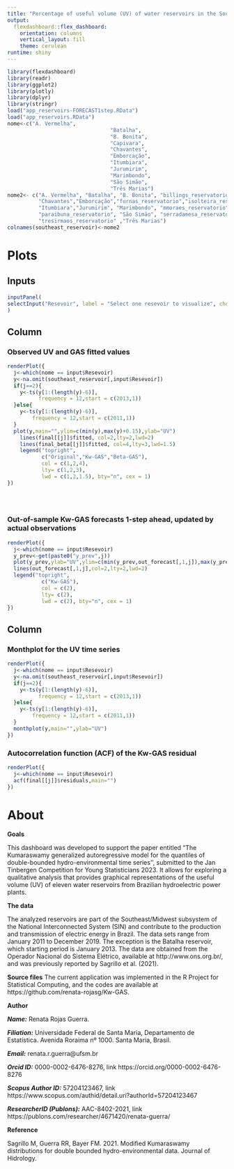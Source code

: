 ```yaml
---
title: "Percentage of useful volume (UV) of water reservoirs in the Southeast/Midwest subsystem of the Brazilian hydroelectric plant"
output: 
  flexdashboard::flex_dashboard:
    orientation: columns
    vertical_layout: fill
    theme: cerulean
runtime: shiny
---
```


```r
library(flexdashboard)
library(readr)
library(ggplot2)
library(plotly)
library(dplyr)
library(stringr)
load("app_reservoirs-FORECAST1step.RData")
load("app_reservoirs.RData")
nome<-c("A. Vermelha", 
                                 "Batalha", 
                                 "B. Bonita",
                                 "Capivara", 
                                 "Chavantes", 
                                 "Emborcação", 
                                 "Itumbiara", 
                                 "Jurumirim", 
                                 "Marimbondo", 
                                 "São Simão",
                                 "Três Marias")
nome2<- c("A. Vermelha", "Batalha", "B. Bonita", "billings_reservatorio","Capivara", 
          "Chavantes","Emborcação","furnas_reservatorio","isolteira_reservatorio",
          "Itumbiara","Jurumirim", "Marimbondo", "mmoraes_reservatorio","novaponte_reservatorio",
          "paraibuna_reservatorio", "São Simão", "serradamesa_reservatorio",  "serradofacao_reservatorio",
          "tresirmaos_reservatorio" ,"Três Marias")
colnames(southeast_reservoir)<-nome2
```

Plots
=====================================    
Inputs {.sidebar}
---
```r
inputPanel(
selectInput("Resevoir", label = "Select one resevoir to visualize", choices = sort(nome), selected = "Itumbiara")
)

```

Column {}
-----------------------------------------------------------------------

### Observed UV and GAS fitted values

```r
renderPlot({
  j<-which(nome == input$Resevoir)
  y<-na.omit(southeast_reservoir[,input$Resevoir])
  if(j==2){
    y<-ts(y[1:(length(y)-6)],
          frequency = 12,start = c(2013,1))
  }else{
    y<-ts(y[1:(length(y)-6)],
        frequency = 12,start = c(2011,1))
  }
  plot(y,main="",ylim=c(min(y),max(y)+0.15),ylab="UV")
    lines(final[[j]]$fitted, col=2,lty=2,lwd=2)
    lines(final_beta[[j]]$fitted, col=4,lty=3,lwd=1.5)
    legend("topright", 
           c("Original","Kw-GAS","Beta-GAS"),
           col = c(1,2,4),
           lty= c(1,2,3),
           lwd = c(1,2,1.5), bty="n", cex = 1)
})


 


```

### Out-of-sample Kw-GAS forecasts 1-step ahead, updated by actual observations

```r
renderPlot({
  j<-which(nome == input$Resevoir)
  y_prev<-get(paste0("y_prev",j))
  plot(y_prev,ylab="UV",ylim=c(min(y_prev,out_forecast[,1,j]),max(y_prev,out_forecast[,1,j])))
  lines(out_forecast[,1,j],col=2,lty=2,lwd=2)
  legend("topright", 
           c("Kw-GAS"),
           col = c(2),
           lty= c(2),
           lwd = c(2), bty="n", cex = 1)
})
```

Column {}
-----------------------------------------------------------------------
### Monthplot for the UV time series

```r
renderPlot({
  j<-which(nome == input$Resevoir)
  y<-na.omit(southeast_reservoir[,input$Resevoir])
  if(j==2){
    y<-ts(y[1:(length(y)-6)],
          frequency = 12,start = c(2013,1))
  }else{
    y<-ts(y[1:(length(y)-6)],
        frequency = 12,start = c(2011,1))
  }
  monthplot(y,main="",ylab="UV")
})
```

### Autocorrelation function (ACF) of the Kw-GAS residual

```r
renderPlot({
  j<-which(nome == input$Resevoir)
  acf(final[[j]]$residuals,main="")
})

```

About
=====================================
**Goals**

This dashboard was developed to support the paper entitled "The Kumaraswamy generalized autoregressive model for the quantiles of double-bounded hydro-environmental time series'', submitted to the Jan Tinbergen Competition for Young Statisticians 2023. It allows for exploring a qualitative analysis that provides graphical representations of the useful volume (UV) of eleven water reservoirs from Brazilian hydroelectric power plants.

**The data**

The analyzed reservoirs are part of the Southeast/Midwest subsystem of the National Interconnected System (SIN) and contribute to the production and transmission of electric energy in Brazil. The data sets range from January 2011 to December 2019. The exception is the Batalha reservoir, which starting period is January 2013. The data are obtained from the Operador Nacional do Sistema Elétrico, available at http://www.ons.org.br/, and was previously reported by Sagrillo et al. (2021). 

**Source files**
The current application was implemented in the R Project for Statistical Computing, and the codes are available at https://github.com/renata-rojasg/Kw-GAS.

**Author**

***Name:*** Renata Rojas Guerra.

***Filiation:*** Universidade Federal de Santa Maria, Departamento de Estatı́stica. Avenida Roraima nº 1000. Santa Maria, Brasil. 

***Email:*** renata.r.guerra@ufsm.br

***Orcid ID:*** 0000-0002-6476-8276, link https://orcid.org/0000-0002-6476-8276

***Scopus Author ID:*** 57204123467, link https://www.scopus.com/authid/detail.uri?authorId=57204123467

***ResearcherID (Publons):*** AAC-8402-2021, link https://publons.com/researcher/4671420/renata-guerra/

**Reference**

Sagrillo M, Guerra RR, Bayer FM. 2021. Modified Kumaraswamy distributions for double bounded
hydro-environmental data. Journal of Hidrology.
